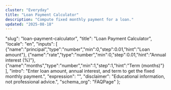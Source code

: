 ```yaml
---
cluster: "Everyday"
title: "Loan Payment Calculator"
description: "Compute fixed monthly payment for a loan."
updated: "2025-08-18"
---
```



  "slug": "loan-payment-calculator",
  "title": "Loan Payment Calculator",
  "locale": "en",
  "inputs": [
    {"name":"principal","type":"number","min":0,"step":0.01,"hint":"Loan amount"},
    {"name":"rate","type":"number","min":0,"step":0.01,"hint":"Annual interest (%)"},
    {"name":"months","type":"number","min":1,"step":1,"hint":"Term (months)"}
  ],
  "intro": "Enter loan amount, annual interest, and term to get the fixed monthly payment.",
  "expression": "", 
  "disclaimer": "Educational information, not professional advice.",
  "schema_org": "FAQPage"
};

<BaseLayout title={schema.title} description={schema.description}>
  <Calculator schema={schema} />
</BaseLayout>
